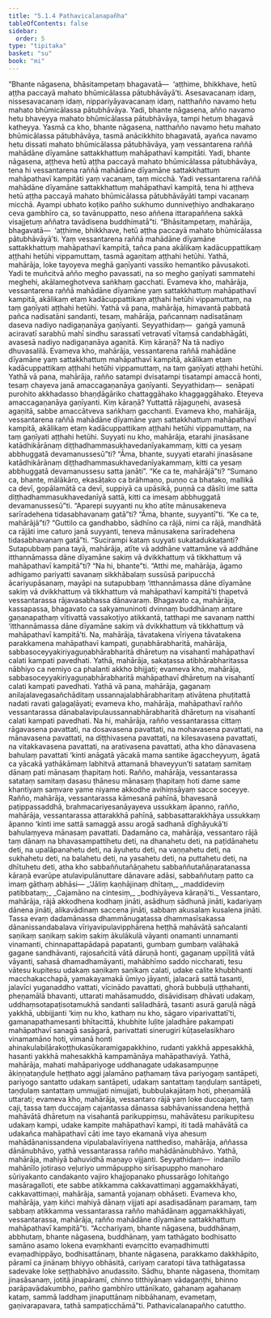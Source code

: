 ```yaml
---
title: "5.1.4 Pathavicalanapañha"
tableOfContents: false
sidebar:
  order: 5
type: "tipitaka"
basket: "su"
book: "mi"
---
```



<DynamicBreadcrumb />

<Division number="123" book="mi" bookNo="28">

<Paragraph number="595" book="mi">
“Bhante nāgasena, bhāsitampetaṃ bhagavatā—  ‘aṭṭhime, bhikkhave, hetū aṭṭha paccayā mahato bhūmicālassa pātubhāvāyā’ti. Asesavacanaṃ idaṃ, nissesavacanaṃ idaṃ, nippariyāyavacanaṃ idaṃ, natthañño navamo hetu mahato bhūmicālassa pātubhāvāya. Yadi, bhante nāgasena, añño navamo hetu bhaveyya mahato bhūmicālassa pātubhāvāya, tampi hetuṃ bhagavā katheyya. Yasmā ca kho, bhante nāgasena, natthañño navamo hetu mahato bhūmicālassa pātubhāvāya, tasmā anācikkhito bhagavatā, ayañca navamo hetu dissati mahato bhūmicālassa pātubhāvāya, yaṃ vessantarena raññā mahādāne dīyamāne sattakkhattuṃ mahāpathavī kampitāti. Yadi, bhante nāgasena, aṭṭheva hetū aṭṭha paccayā mahato bhūmicālassa pātubhāvāya, tena hi vessantarena raññā mahādāne dīyamāne sattakkhattuṃ mahāpathavī kampitāti yaṃ vacanaṃ, taṃ micchā. Yadi vessantarena raññā mahādāne dīyamāne sattakkhattuṃ mahāpathavī kampitā, tena hi aṭṭheva hetū aṭṭha paccayā mahato bhūmicālassa pātubhāvāyāti tampi vacanaṃ micchā. Ayampi ubhato koṭiko pañho sukhumo dunniveṭhiyo andhakaraṇo ceva gambhīro ca, so tavānuppatto, neso aññena ittarapaññena sakkā visajjetuṃ aññatra tavādisena buddhimatā”ti.
</Paragraph>

<Paragraph number="596" book="mi">
“Bhāsitampetaṃ, mahārāja, bhagavatā—  ‘aṭṭhime, bhikkhave, hetū aṭṭha paccayā mahato bhūmicālassa pātubhāvāyā’ti. Yaṃ vessantarena raññā mahādāne dīyamāne sattakkhattuṃ mahāpathavī kampitā, tañca pana akālikaṃ kadācuppattikaṃ aṭṭhahi hetūhi vippamuttaṃ, tasmā agaṇitaṃ aṭṭhahi hetūhi.
</Paragraph>

<Paragraph number="597" book="mi">
Yathā, mahārāja, loke tayoyeva meghā gaṇīyanti vassiko hemantiko pāvusakoti. Yadi te muñcitvā añño megho pavassati, na so megho gaṇīyati sammatehi meghehi, akālameghotveva saṅkhaṃ gacchati. Evameva kho, mahārāja, vessantarena raññā mahādāne dīyamāne yaṃ sattakkhattuṃ mahāpathavī kampitā, akālikaṃ etaṃ kadācuppattikaṃ aṭṭhahi hetūhi vippamuttaṃ, na taṃ gaṇīyati aṭṭhahi hetūhi.
</Paragraph>

<Paragraph number="598" book="mi">
Yathā vā pana, mahārāja, himavantā pabbatā pañca nadisatāni sandanti, tesaṃ, mahārāja, pañcannaṃ nadisatānaṃ daseva nadiyo nadigaṇanāya gaṇīyanti. Seyyathidaṃ—  gaṅgā yamunā aciravatī sarabhū mahī sindhu sarassatī vetravatī vītaṃsā candabhāgāti, avasesā nadiyo nadigaṇanāya agaṇitā. Kiṃ kāraṇā? Na tā nadiyo dhuvasalilā. Evameva kho, mahārāja, vessantarena raññā mahādāne dīyamāne yaṃ sattakkhattuṃ mahāpathavī kampitā, akālikaṃ etaṃ kadācuppattikaṃ aṭṭhahi hetūhi vippamuttaṃ, na taṃ gaṇīyati aṭṭhahi hetūhi.
</Paragraph>

<Paragraph number="599" book="mi">
Yathā vā pana, mahārāja, rañño satampi dvisatampi tisatampi amaccā honti, tesaṃ chayeva janā amaccagaṇanāya gaṇīyanti. Seyyathidaṃ—  senāpati purohito akkhadasso bhaṇḍāgāriko chattaggāhako khaggaggāhako. Eteyeva amaccagaṇanāya gaṇīyanti. Kiṃ kāraṇā? Yuttattā rājaguṇehi, avasesā agaṇitā, sabbe amaccātveva saṅkhaṃ gacchanti. Evameva kho, mahārāja, vessantarena raññā mahādāne dīyamāne yaṃ sattakkhattuṃ mahāpathavī kampitā, akālikaṃ etaṃ kadācuppattikaṃ aṭṭhahi hetūhi vippamuttaṃ, na taṃ gaṇīyati aṭṭhahi hetūhi.
</Paragraph>

<Paragraph number="600" book="mi">
Suyyati nu kho, mahārāja, etarahi jinasāsane katādhikārānaṃ diṭṭhadhammasukhavedanīyakammaṃ, kitti ca yesaṃ abbhuggatā devamanussesū”ti? “Āma, bhante, suyyati etarahi jinasāsane katādhikārānaṃ diṭṭhadhammasukhavedanīyakammaṃ, kitti ca yesaṃ abbhuggatā devamanussesu satta janāti”. “Ke ca te, mahārājā”ti? “Sumano ca, bhante, mālākāro, ekasāṭako ca brāhmaṇo, puṇṇo ca bhatako, mallikā ca devī, gopālamātā ca devī, suppiyā ca upāsikā, puṇṇā ca dāsīti ime satta diṭṭhadhammasukhavedanīyā sattā, kitti ca imesaṃ abbhuggatā devamanussesū”ti.
</Paragraph>

<Paragraph number="601" book="mi">
“Aparepi suyyanti nu kho atīte mānusakeneva sarīradehena tidasabhavanaṃ gatā”ti? “Āma, bhante, suyyantī”ti. “Ke ca te, mahārājā”ti? “Guttilo ca gandhabbo, sādhīno ca rājā, nimi ca rājā, mandhātā ca rājāti ime caturo janā suyyanti, teneva mānusakena sarīradehena tidasabhavanaṃ gatā”ti. “Sucirampi kataṃ suyyati sukatadukkaṭanti? Sutapubbaṃ pana tayā, mahārāja, atīte vā addhāne vattamāne vā addhāne itthannāmassa dāne dīyamāne sakiṃ vā dvikkhattuṃ vā tikkhattuṃ vā mahāpathavī kampitā”ti? “Na hi, bhante”ti. “Atthi me, mahārāja, āgamo adhigamo pariyatti savanaṃ sikkhābalaṃ sussūsā paripucchā ācariyupāsanaṃ, mayāpi na sutapubbaṃ ‘itthannāmassa dāne dīyamāne sakiṃ vā dvikkhattuṃ vā tikkhattuṃ vā mahāpathavī kampitā’ti ṭhapetvā vessantarassa rājavasabhassa dānavaraṃ. Bhagavato ca, mahārāja, kassapassa, bhagavato ca sakyamuninoti dvinnaṃ buddhānaṃ antare gaṇanapathaṃ vītivattā vassakoṭiyo atikkantā, tatthapi me savanaṃ natthi ‘itthannāmassa dāne dīyamāne sakiṃ vā dvikkhattuṃ vā tikkhattuṃ vā mahāpathavī kampitā’ti. Na, mahārāja, tāvatakena vīriyena tāvatakena parakkamena mahāpathavī kampati, guṇabhārabharitā, mahārāja, sabbasoceyyakiriyaguṇabhārabharitā dhāretuṃ na visahantī mahāpathavī calati kampati pavedhati.
</Paragraph>

<Paragraph number="602" book="mi">
Yathā, mahārāja, sakaṭassa atibhārabharitassa nābhiyo ca nemiyo ca phalanti akkho bhijjati; evameva kho, mahārāja, sabbasoceyyakiriyaguṇabhārabharitā mahāpathavī dhāretuṃ na visahantī calati kampati pavedhati.
</Paragraph>

<Paragraph number="603" book="mi">
Yathā vā pana, mahārāja, gaganaṃ anilajalavegasañchāditaṃ ussannajalabhārabharitaṃ ativātena phuṭitattā nadati ravati gaḷagaḷāyati; evameva kho, mahārāja, mahāpathavī rañño vessantarassa dānabalavipulaussannabhārabharitā dhāretuṃ na visahantī calati kampati pavedhati. Na hi, mahārāja, rañño vessantarassa cittaṃ rāgavasena pavattati, na dosavasena pavattati, na mohavasena pavattati, na mānavasena pavattati, na diṭṭhivasena pavattati, na kilesavasena pavattati, na vitakkavasena pavattati, na arativasena pavattati, atha kho dānavasena bahulaṃ pavattati ‘kinti anāgatā yācakā mama santike āgaccheyyuṃ, āgatā ca yācakā yathākāmaṃ labhitvā attamanā bhaveyyun’ti satataṃ samitaṃ dānaṃ pati mānasaṃ ṭhapitaṃ hoti. Rañño, mahārāja, vessantarassa satataṃ samitaṃ dasasu ṭhānesu mānasaṃ ṭhapitaṃ hoti dame same khantiyaṃ saṃvare yame niyame akkodhe avihiṃsāyaṃ sacce soceyye. Rañño, mahārāja, vessantarassa kāmesanā pahīnā, bhavesanā paṭippassaddhā, brahmacariyesanāyayeva ussukkaṃ āpanno, rañño, mahārāja, vessantarassa attarakkhā pahīnā, sabbasattarakkhāya ussukkaṃ āpanno ‘kinti ime sattā samaggā assu arogā sadhanā dīghāyukā’ti bahulaṃyeva mānasaṃ pavattati. Dadamāno ca, mahārāja, vessantaro rājā taṃ dānaṃ na bhavasampattihetu deti, na dhanahetu deti, na paṭidānahetu deti, na upalāpanahetu deti, na āyuhetu deti, na vaṇṇahetu deti, na sukhahetu deti, na balahetu deti, na yasahetu deti, na puttahetu deti, na dhītuhetu deti, atha kho sabbaññutañāṇahetu sabbaññutañāṇaratanassa kāraṇā evarūpe atulavipulānuttare dānavare adāsi, sabbaññutaṃ patto ca imaṃ gāthaṃ abhāsi—
</Paragraph>

<Paragraph number="604" type="verses" book="mi">
_‘Jāliṃ kaṇhājinaṃ dhītaṃ,_  
_maddideviṃ patibbataṃ;_  
_Cajamāno na cintesiṃ,_  
_bodhiyāyeva kāraṇā’ti._  

</Paragraph>

<Paragraph number="605" book="mi">
Vessantaro, mahārāja, rājā akkodhena kodhaṃ jināti, asādhuṃ sādhunā jināti, kadariyaṃ dānena jināti, alikavādinaṃ saccena jināti, sabbaṃ akusalaṃ kusalena jināti. Tassa evaṃ dadamānassa dhammānugatassa dhammasīsakassa dānanissandabalava vīriyavipulavipphārena heṭṭhā mahāvātā sañcalanti saṇikaṃ saṇikaṃ sakiṃ sakiṃ ākulākulā vāyanti onamanti unnamanti vinamanti, chinnapattapādapā papatanti, gumbaṃ gumbaṃ valāhakā gagane sandhāvanti, rajosañcitā vātā dāruṇā honti, gaganaṃ uppīḷitā vātā vāyanti, sahasā dhamadhamāyanti, mahābhīmo saddo niccharati, tesu vātesu kupitesu udakaṃ saṇikaṃ saṇikaṃ calati, udake calite khubbhanti macchakacchapā, yamakayamakā ūmiyo jāyanti, jalacarā sattā tasanti, jalavīci yuganaddho vattati, vīcinādo pavattati, ghorā bubbuḷā uṭṭhahanti, pheṇamālā bhavanti, uttarati mahāsamuddo, disāvidisaṃ dhāvati udakaṃ, uddhaṃsotapaṭisotamukhā sandanti saliladhārā, tasanti asurā garuḷā nāgā yakkhā, ubbijjanti ‘kiṃ nu kho, kathaṃ nu kho, sāgaro viparivattatī’ti, gamanapathamesanti bhītacittā, khubhite luḷite jaladhāre pakampati mahāpathavī sanagā sasāgarā, parivattati sinerugiri kūṭaselasikharo vinamamāno hoti, vimanā honti ahinakulabiḷārakoṭṭhukasūkaramigapakkhino, rudanti yakkhā appesakkhā, hasanti yakkhā mahesakkhā kampamānāya mahāpathaviyā.
</Paragraph>

<Paragraph number="606" book="mi">
Yathā, mahārāja, mahati mahāpariyoge uddhanagate udakasampuṇṇe ākiṇṇataṇḍule heṭṭhato aggi jalamāno paṭhamaṃ tāva pariyogaṃ santāpeti, pariyogo santatto udakaṃ santāpeti, udakaṃ santattaṃ taṇḍulaṃ santāpeti, taṇḍulaṃ santattaṃ ummujjati nimujjati, bubbuḷakajātaṃ hoti, pheṇamālā uttarati; evameva kho, mahārāja, vessantaro rājā yaṃ loke duccajaṃ, taṃ caji, tassa taṃ duccajaṃ cajantassa dānassa sabhāvanissandena heṭṭhā mahāvātā dhāretuṃ na visahantā parikuppiṃsu, mahāvātesu parikupitesu udakaṃ kampi, udake kampite mahāpathavī kampi, iti tadā mahāvātā ca udakañca mahāpathavī cāti ime tayo ekamanā viya ahesuṃ mahādānanissandena vipulabalavīriyena natthediso, mahārāja, aññassa dānānubhāvo, yathā vessantarassa rañño mahādānānubhāvo. Yathā, mahārāja, mahiyā bahuvidhā maṇayo vijjanti. Seyyathidaṃ—  indanīlo mahānīlo jotiraso veḷuriyo ummāpuppho sirīsapuppho manoharo sūriyakanto candakanto vajiro khajjopanako phussarāgo lohitaṅgo masāragalloti, ete sabbe atikkamma cakkavattimaṇi aggamakkhāyati, cakkavattimaṇi, mahārāja, samantā yojanaṃ obhāseti. Evameva kho, mahārāja, yaṃ kiñci mahiyā dānaṃ vijjati api asadisadānaṃ paramaṃ, taṃ sabbaṃ atikkamma vessantarassa rañño mahādānaṃ aggamakkhāyati, vessantarassa, mahārāja, rañño mahādāne dīyamāne sattakkhattuṃ mahāpathavī kampitā”ti.
</Paragraph>

<Paragraph number="607" book="mi">
“Acchariyaṃ, bhante nāgasena, buddhānaṃ, abbhutaṃ, bhante nāgasena, buddhānaṃ, yaṃ tathāgato bodhisatto samāno asamo lokena evaṃkhanti evaṃcitto evaṃadhimutti evaṃadhippāyo, bodhisattānaṃ, bhante nāgasena, parakkamo dakkhāpito, pāramī ca jinānaṃ bhiyyo obhāsitā, cariyaṃ caratopi tāva tathāgatassa sadevake loke seṭṭhabhāvo anudassito. Sādhu, bhante nāgasena, thomitaṃ jinasāsanaṃ, jotitā jinapāramī, chinno titthiyānaṃ vādagaṇṭhi, bhinno parāpavādakumbho, pañho gambhīro uttānīkato, gahanaṃ agahanaṃ kataṃ, sammā laddhaṃ jinaputtānaṃ nibbāhanaṃ, evametaṃ, gaṇivarapavara, tathā sampaṭicchāmā”ti.

</Paragraph>
</Division>

<Paragraph number="608" type="center" book="mi">
Pathavicalanapañho catuttho.
</Paragraph>